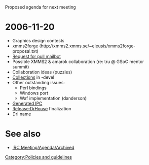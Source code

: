 Proposed agenda for next meeting

= 2006-11-20 =

* Graphics design contests
* xmms2forge (http://xmms2.xmms.se/~eleusis/xmms2forge-proposal.txt)
* [[Request for pull mailbot]]
* Possible XMMS2 & amarok collaboration (re: tru @ GSoC mentor summit)
* Collaboration ideas (puzzles)
* [[Collections]] in -devel
* Other outstanding issues:
** Perl bindings
** Windows port
** Waf implementation (danderson)
* [[Generated IPC]]
* [[Release:DrHouse]] finalization
* DrI name

= See also =
* [[IRC Meeting/Agenda/Archived]]

[[Category:Policies and guidelines]]